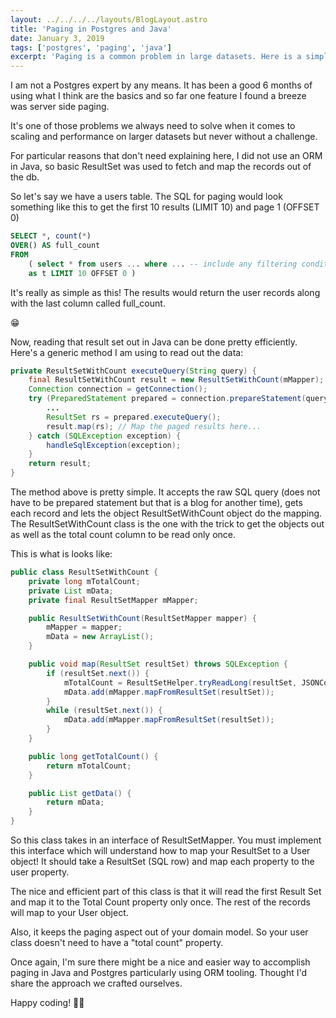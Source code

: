 ```yaml
---
layout: ../../../../layouts/BlogLayout.astro
title: 'Paging in Postgres and Java'
date: January 3, 2019
tags: ['postgres', 'paging', 'java']
excerpt: 'Paging is a common problem in large datasets. Here is a simple solution using Postgres and Java.'
---
```


I am not a Postgres expert by any means. It has been a good 6 months of using what I think are the basics
and so far one feature I found a breeze was server side paging.

It's one of those problems we always need to solve when it comes to scaling and performance on larger
datasets but never without a challenge.

For particular reasons that don't need explaining here, I did not use an ORM in Java, so basic ResultSet
was used to fetch and map the records out of the db.

So let's say we have a users table. The SQL for paging would look something like this to get the first 10
results (LIMIT 10) and page 1 (OFFSET 0)

```sql
SELECT *, count(*)
OVER() AS full_count
FROM
	( select * from users ... where ... -- include any filtering conditions here
	as t LIMIT 10 OFFSET 0 )
```

It's really as simple as this! The results would return the user records along with the last column called full_count.

😁

Now, reading that result set out in Java can be done pretty efficiently. Here's a generic method I am using
to read out the data:

```java
private ResultSetWithCount executeQuery(String query) {
    final ResultSetWithCount result = new ResultSetWithCount(mMapper);
    Connection connection = getConnection();
    try (PreparedStatement prepared = connection.prepareStatement(query)) {
        ...
        ResultSet rs = prepared.executeQuery();
        result.map(rs); // Map the paged results here...
    } catch (SQLException exception) {
        handleSqlException(exception);
    }
    return result;
}
```

The method above is pretty simple. It accepts the raw SQL query (does not have to be prepared statement
but that is a blog for another time), gets each record and lets the object ResultSetWithCount object do the mapping.
The ResultSetWithCount class is the one with the trick to get the objects out as well as the total count column to
be read only once.

This is what is looks like:

```java
public class ResultSetWithCount {
    private long mTotalCount;
    private List mData;
    private final ResultSetMapper mMapper;

    public ResultSetWithCount(ResultSetMapper mapper) {
        mMapper = mapper;
        mData = new ArrayList();
    }

    public void map(ResultSet resultSet) throws SQLException {
        if (resultSet.next()) {
            mTotalCount = ResultSetHelper.tryReadLong(resultSet, JSONConstants.FULL_COUNT);
            mData.add(mMapper.mapFromResultSet(resultSet));
        }
        while (resultSet.next()) {
            mData.add(mMapper.mapFromResultSet(resultSet));
        }
    }

    public long getTotalCount() {
        return mTotalCount;
    }

    public List getData() {
        return mData;
    }
}
```

So this class takes in an interface of ResultSetMapper. You must implement this interface which will understand how
to map your ResultSet to a User object! It should take a ResultSet (SQL row) and map each property to the user property.

The nice and efficient part of this class is that it will read the first Result Set and map it to the Total Count
property only once. The rest of the records will map to your User object.

Also, it keeps the paging aspect out of your domain model. So your user class doesn't need to have a "total count" property.

Once again, I'm sure there might be a nice and easier way to accomplish paging in Java and Postgres particularly using
ORM tooling. Thought I'd share the approach we crafted ourselves.

Happy coding! 🧑‍💻
